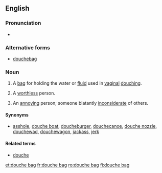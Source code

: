 ==English==

===Pronunciation===
* {{a|UK|US}} {{IPA|/ˈduːʃ ˌbæɡ/|lang=en}}

===Alternative forms===
* [[douchebag]]

===Noun===
{{en-noun|head=[[douche]] [[bag]]}}

# A [[bag]] for holding the water or [[fluid]] used in [[vaginal]] [[douching]].
# {{context|idiomatic|vulgar|pejorative|lang=en}} A [[worthless]] person.
# {{context|idiomatic|vulgar|pejorative|lang=en}} An [[annoy]]ing person; someone blatantly [[inconsiderate]] of others.

====Synonyms====
* {{sense|annoying, inconsiderate person}} [[asshole]], [[douche boat]], [[doucheburger]], [[douchecanoe]], [[douche nozzle]], [[douchewad]], [[douchewagon]], [[jackass]], [[jerk]]

====Related terms====
* [[douche]]

[[et:douche bag]]
[[fr:douche bag]]
[[ro:douche bag]]
[[fi:douche bag]]